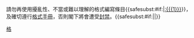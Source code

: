 {{{icon|[[File:Nuvola apps important.svg|25px]] }}}請勿再使用擾亂性、不當或難以理解的格式編寫條目{{<includeonly>safesubst:</includeonly>#if:{{{1|}}}|[[:{{{1}}}]]}}，及確切遵行[[Wikipedia:格式手冊|格式手冊]]，否則閣下將會遭受[[Wikipedia:封禁方針|封禁]]。{{<includeonly>safesubst:</includeonly>#if:{{{2|}}}|{{{2}}}|}}<!-- Template:uw-mos3 --><noinclude>
{{Templatesnotice|series = uw-mos|max = 4}}
[[Category:用戶警告模板|格]]
</noinclude>
